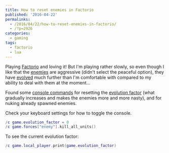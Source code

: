 ---
title: How to reset enemies in Factorio
published: '2016-04-22'
permalinks:
  - /2016/04/22/how-to-reset-enemies-in-factorio/
  - /?p=2926
categories:
  - gaming
tags:
  - factorio
  - lua
---

Playing [Factorio](http://factorio.com) and loving it! But I'm playing rather slowly, so even though I like that the [enemies](https://wiki.factorio.com/index.php?title=Enemies) are aggressive (didn't select the peaceful option), they have [evolved](https://wiki.factorio.com/index.php?title=Enemies#Evolution) much further than I'm comfortable with compared to my ability to deal with them at the moment...

Found some [console commands](https://wiki.factorio.com/index.php?title=Console) for resetting the [evolution factor](https://wiki.factorio.com/index.php?title=Enemies#Spawn_chances_by_evolution_factor) (what gradually increases and makes the enemies more and more nasty), and for nuking already spawned enemies.

Check your keyboard settings for how to toggle the console.

```lua
/c game.evolution_factor = 0
/c game.forces["enemy"].kill_all_units()
```

To see the current evolution factor:

```lua
/c game.local_player.print(game.evolution_factor)
```
